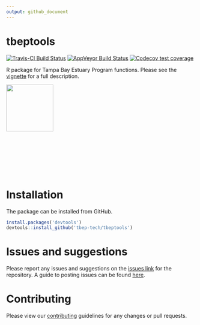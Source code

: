 ```yaml
---
output: github_document
---
```


# tbeptools

[![Travis-CI Build Status](https://travis-ci.org/tbep-tech/tbeptools.svg?branch=master)](https://travis-ci.org/tbep-tech/tbeptools)
[![AppVeyor Build Status](https://ci.appveyor.com/api/projects/status/github/tbep-tech/tbeptools?branch=master&svg=true)](https://ci.appveyor.com/project/tbep-tech/tbeptools)
[![Codecov test coverage](https://codecov.io/gh/tbep-tech/tbeptools/branch/master/graph/badge.svg)](https://codecov.io/gh/tbep-tech/tbeptools?branch=master)

R package for Tampa Bay Estuary Program functions. Please see the [vignette](https://tbep-tech.github.io/tbeptools/articles/intro.html) for a full description.

<img src="man/figures/tbeptoolshex.png" align="left" width="125"/>
<br></br>
<br></br>
<br></br>
<br></br>
<br></br>
<br></br>
<br></br>

# Installation

The package can be installed from GitHub.

```r
install.packages('devtools')
devtools::install_github('tbep-tech/tbeptools')
```

# Issues and suggestions

Please report any issues and suggestions on the [issues link](https://github.com/tbep-tech/tbeptools/issues) for the repository.  A guide to posting issues can be found [here](.github/ISSUE_TEMPLATE.md).

# Contributing

Please view our [contributing](.github/CONTRIBUTING.md) guidelines for any changes or pull requests.
